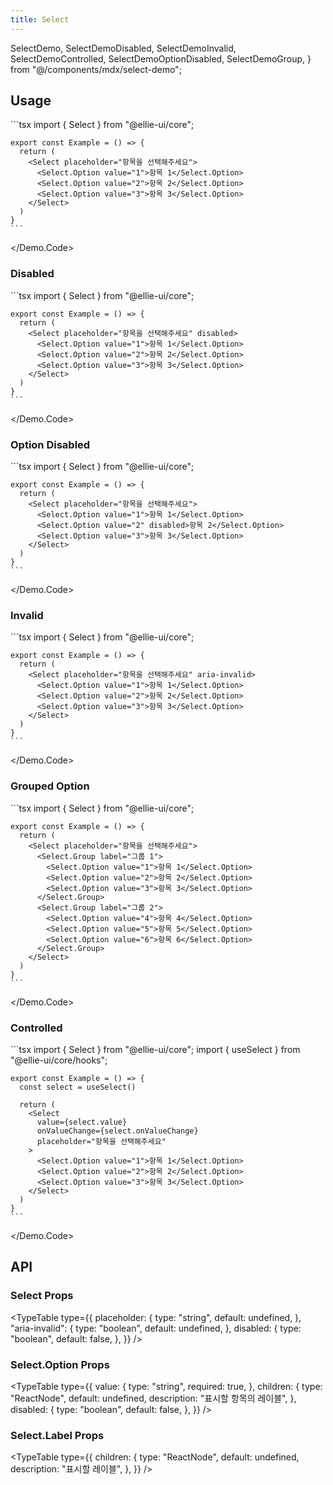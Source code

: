 ```yaml
---
title: Select
---
```


  SelectDemo,
  SelectDemoDisabled,
  SelectDemoInvalid,
  SelectDemoControlled,
  SelectDemoOptionDisabled,
  SelectDemoGroup,
} from "@/components/mdx/select-demo";

## Usage

<Demo>
  <Demo.Preview>
    <SelectDemo />
  </Demo.Preview>
  <Demo.Code>
    ```tsx
    import { Select } from "@ellie-ui/core";

    export const Example = () => {
      return (
        <Select placeholder="항목을 선택해주세요">
          <Select.Option value="1">항목 1</Select.Option>
          <Select.Option value="2">항목 2</Select.Option>
          <Select.Option value="3">항목 3</Select.Option>
        </Select>
      )
    }
    ```

  </Demo.Code>
</Demo>

### Disabled

<Demo>
  <Demo.Preview>
    <SelectDemoDisabled />
  </Demo.Preview>
  <Demo.Code>
    ```tsx
    import { Select } from "@ellie-ui/core";

    export const Example = () => {
      return (
        <Select placeholder="항목을 선택해주세요" disabled>
          <Select.Option value="1">항목 1</Select.Option>
          <Select.Option value="2">항목 2</Select.Option>
          <Select.Option value="3">항목 3</Select.Option>
        </Select>
      )
    }
    ```

  </Demo.Code>
</Demo>

### Option Disabled

<Demo>
  <Demo.Preview>
    <SelectDemoOptionDisabled />
  </Demo.Preview>
  <Demo.Code>
    ```tsx
    import { Select } from "@ellie-ui/core";

    export const Example = () => {
      return (
        <Select placeholder="항목을 선택해주세요">
          <Select.Option value="1">항목 1</Select.Option>
          <Select.Option value="2" disabled>항목 2</Select.Option>
          <Select.Option value="3">항목 3</Select.Option>
        </Select>
      )
    }
    ```

  </Demo.Code>
</Demo>

### Invalid

<Demo>
  <Demo.Preview>
    <SelectDemoInvalid />
  </Demo.Preview>
  <Demo.Code>
    ```tsx
    import { Select } from "@ellie-ui/core";

    export const Example = () => {
      return (
        <Select placeholder="항목을 선택해주세요" aria-invalid>
          <Select.Option value="1">항목 1</Select.Option>
          <Select.Option value="2">항목 2</Select.Option>
          <Select.Option value="3">항목 3</Select.Option>
        </Select>
      )
    }
    ```

  </Demo.Code>
</Demo>

### Grouped Option

<Demo>
  <Demo.Preview>
    <SelectDemoGroup />
  </Demo.Preview>
  <Demo.Code>
    ```tsx
    import { Select } from "@ellie-ui/core";

    export const Example = () => {
      return (
        <Select placeholder="항목을 선택해주세요">
          <Select.Group label="그룹 1">
            <Select.Option value="1">항목 1</Select.Option>
            <Select.Option value="2">항목 2</Select.Option>
            <Select.Option value="3">항목 3</Select.Option>
          </Select.Group>
          <Select.Group label="그룹 2">
            <Select.Option value="4">항목 4</Select.Option>
            <Select.Option value="5">항목 5</Select.Option>
            <Select.Option value="6">항목 6</Select.Option>
          </Select.Group>
        </Select>
      )
    }
    ```

  </Demo.Code>
</Demo>

### Controlled

<Demo>
  <Demo.Preview>
    <SelectDemoControlled />
  </Demo.Preview>
  <Demo.Code>
    ```tsx
    import { Select } from "@ellie-ui/core";
    import { useSelect } from "@ellie-ui/core/hooks";

    export const Example = () => {
      const select = useSelect()

      return (
        <Select
          value={select.value}
          onValueChange={select.onValueChange}
          placeholder="항목을 선택해주세요"
        >
          <Select.Option value="1">항목 1</Select.Option>
          <Select.Option value="2">항목 2</Select.Option>
          <Select.Option value="3">항목 3</Select.Option>
        </Select>
      )
    }
    ```

  </Demo.Code>
</Demo>

## API

### Select Props

<TypeTable
  type={{
    placeholder: {
      type: "string",
      default: undefined,
    },
    "aria-invalid": {
      type: "boolean",
      default: undefined,
    },
    disabled: {
      type: "boolean",
      default: false,
    },
  }}
/>

### Select.Option Props

<TypeTable
  type={{
    value: {
      type: "string",
      required: true,
    },
    children: {
      type: "ReactNode",
      default: undefined,
      description: "표시할 항목의 레이블",
    },
    disabled: {
      type: "boolean",
      default: false,
    },
  }}
/>

### Select.Label Props

<TypeTable
  type={{
    children: {
      type: "ReactNode",
      default: undefined,
      description: "표시할 레이블",
    },
  }}
/>
